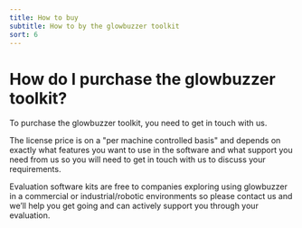 ```yaml
---
title: How to buy
subtitle: How to by the glowbuzzer toolkit
sort: 6
---
```


# How do I purchase the glowbuzzer toolkit?

To purchase the glowbuzzer toolkit, you need to get in touch with us.

The license price is on a "per machine controlled basis" and depends on exactly what features you want to use in the software and what support you need from us so you will need to get in touch with us to discuss your requirements.

Evaluation software kits are free to companies exploring using glowbuzzer in a commercial or industrial/robotic environments so please contact us and we’ll help you get going and can actively support you through your evaluation.
